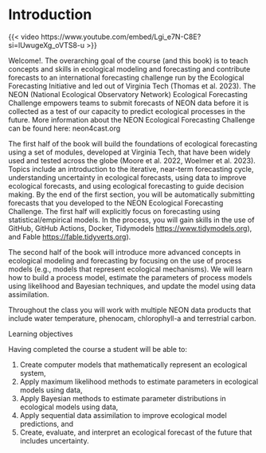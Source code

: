 # Introduction

{{< video https://www.youtube.com/embed/Lgi_e7N-C8E?si=lUwugeXg_oVTS8-u >}}

Welcome!. The overarching goal of the course (and this book) is to teach concepts and skills in ecological modeling and forecasting and contribute forecasts to an international forecasting challenge run by the Ecological Forecasting Initiative and led out of Virginia Tech (Thomas et al. 2023). The NEON (National Ecological Observatory Network) Ecological Forecasting Challenge empowers teams to submit forecasts of NEON data before it is collected as a test of our capacity to predict ecological processes in the future. More information about the NEON Ecological Forecasting Challenge can be found here: neon4cast.org

The first half of the book will build the foundations of ecological forecasting using a set of modules, developed at Virginia Tech, that have been widely used and tested across the globe (Moore et al. 2022, Woelmer et al. 2023). Topics include an introduction to the iterative, near-term forecasting cycle, understanding uncertainty in ecological forecasts, using data to improve ecological forecasts, and using ecological forecasting to guide decision making. By the end of the first section, you will be automatically submitting forecasts that you developed to the NEON Ecological Forecasting Challenge. The first half will explicitly focus on forecasting using statistical/empirical models. In the process, you will gain skills in the use of GitHub, GitHub Actions, Docker, Tidymodels <https://www.tidymodels.org>), and Fable <https://fable.tidyverts.org>).

The second half of the book will introduce more advanced concepts in ecological modeling and forecasting by focusing on the use of process models (e.g., models that represent ecological mechanisms). We will learn how to build a process model, estimate the parameters of process models using likelihood and Bayesian techniques, and update the model using data assimilation.

Throughout the class you will work with multiple NEON data products that include water temperature, phenocam, chlorophyll-a and terrestrial carbon.

Learning objectives

Having completed the course a student will be able to:

1.  Create computer models that mathematically represent an ecological system,
2.  Apply maximum likelihood methods to estimate parameters in ecological models using data,
3.  Apply Bayesian methods to estimate parameter distributions in ecological models using data,
4.  Apply sequential data assimilation to improve ecological model predictions, and
5.  Create, evaluate, and interpret an ecological forecast of the future that includes uncertainty.
